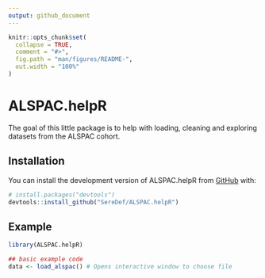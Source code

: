 ```yaml
---
output: github_document
---
```


<!-- README.md is generated from README.Rmd. Please edit that file -->

```r
knitr::opts_chunk$set(
  collapse = TRUE,
  comment = "#>",
  fig.path = "man/figures/README-",
  out.width = "100%"
)
```

# ALSPAC.helpR

<!-- badges: start -->
<!-- badges: end -->

The goal of this little package is to help with loading, cleaning and exploring 
datasets from the ALSPAC cohort. 

## Installation

You can install the development version of ALSPAC.helpR from [GitHub](https://github.com/) with:

``` r
# install.packages("devtools")
devtools::install_github("SereDef/ALSPAC.helpR")
```

## Example

```r
library(ALSPAC.helpR)

## basic example code
data <- load_alspac() # Opens interactive window to choose file

```

